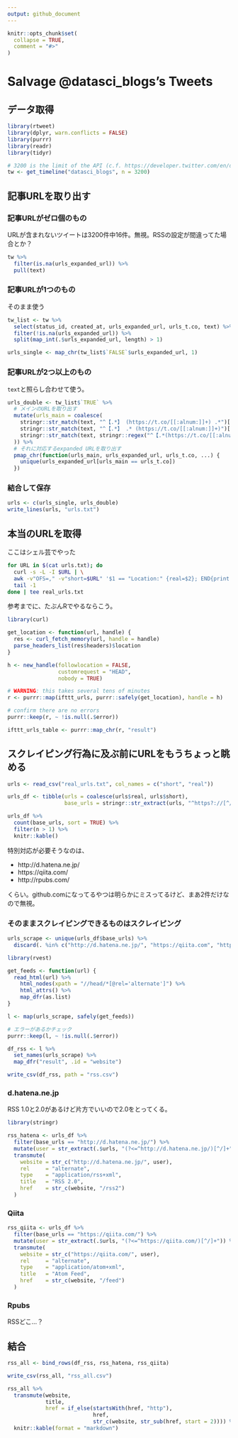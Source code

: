 ```yaml
---
output: github_document
---
```


<!-- README.md is generated from README.Rmd. Please edit that file -->

```r
knitr::opts_chunk$set(
  collapse = TRUE,
  comment = "#>"
)
```

# Salvage @datasci_blogs's Tweets

## データ取得

```r
library(rtweet)
library(dplyr, warn.conflicts = FALSE)
library(purrr)
library(readr)
library(tidyr)
```

```r
# 3200 is the limit of the API (c.f. https://developer.twitter.com/en/docs/tweets/timelines/api-reference/get-statuses-user_timeline)
tw <- get_timeline("datasci_blogs", n = 3200)
```

## 記事URLを取り出す

### 記事URLがゼロ個のもの

URLが含まれないツイートは3200件中16件。無視。RSSの設定が間違ってた場合とか？

```r
tw %>%
  filter(is.na(urls_expanded_url)) %>%
  pull(text)
```

### 記事URLが1つのもの

そのまま使う

```r
tw_list <- tw %>%
  select(status_id, created_at, urls_expanded_url, urls_t.co, text) %>%
  filter(!is.na(urls_expanded_url)) %>%
  split(map_int(.$urls_expanded_url, length) > 1)

urls_single <- map_chr(tw_list$`FALSE`$urls_expanded_url, 1)
```

### 記事URLが2つ以上のもの

`text`と照らし合わせて使う。

```r
urls_double <- tw_list$`TRUE` %>%
  # メインのURLを取り出す
  mutate(urls_main = coalesce(
    stringr::str_match(text, "^【.*】 (https://t.co/[[:alnum:]]+) .*")[,2],
    stringr::str_match(text, "^【.*】 .* (https://t.co/[[:alnum:]]+)")[,2],
    stringr::str_match(text, stringr::regex("^【.*(https://t.co/[[:alnum:]]+)$", dotall = TRUE))[,2]
  )) %>%
  # それに対応するexpanded URLを取り出す
  pmap_chr(function(urls_main, urls_expanded_url, urls_t.co, ...) {
    unique(urls_expanded_url[urls_main == urls_t.co])
  })
```

### 結合して保存

```r
urls <- c(urls_single, urls_double)
write_lines(urls, "urls.txt")
```

## 本当のURLを取得

ここはシェル芸でやった

```sh
for URL in $(cat urls.txt); do
  curl -s -L -I $URL | \
  awk -v"OFS=," -v"short=$URL" '$1 == "Location:" {real=$2}; END{print short,real}' | \
  tail -1
done | tee real_urls.txt
```

参考までに、たぶんRでやるならこう。

```r
library(curl)

get_location <- function(url, handle) {
  res <- curl_fetch_memory(url, handle = handle)
  parse_headers_list(res$headers)$location
}

h <- new_handle(followlocation = FALSE,
                customrequest = "HEAD",
                nobody = TRUE)

# WARNING: this takes several tens of minutes
r <- purrr::map(ifttt_urls, purrr::safely(get_location), handle = h)

# confirm there are no errors
purrr::keep(r, ~ !is.null(.$error))

ifttt_urls_table <- purrr::map_chr(r, "result")
```

## スクレイピング行為に及ぶ前にURLをもうちょっと眺める

```r
urls <- read_csv("real_urls.txt", col_names = c("short", "real"))

urls_df <- tibble(urls = coalesce(urls$real, urls$short),
                  base_urls = stringr::str_extract(urls, "^https?://[^/]+/?"))

urls_df %>%
  count(base_urls, sort = TRUE) %>%
  filter(n > 1) %>%
  knitr::kable()
```

特別対応が必要そうなのは、

* http://d.hatena.ne.jp/
* https://qiita.com/
* http://rpubs.com/

くらい。github.comになってるやつは明らかにミスってるけど、まあ2件だけなので無視。

### そのままスクレイピングできるものはスクレイピング

```r
urls_scrape <- unique(urls_df$base_urls) %>%
  discard(. %in% c("http://d.hatena.ne.jp/", "https://qiita.com", "http://rpubs.com"))

library(rvest)

get_feeds <- function(url) {
  read_html(url) %>% 
    html_nodes(xpath = "//head/*[@rel='alternate']") %>%
    html_attrs() %>%
    map_dfr(as.list)
}

l <- map(urls_scrape, safely(get_feeds))

# エラーがあるかチェック
purrr::keep(l, ~ !is.null(.$error))
```

```r
df_rss <- l %>%
  set_names(urls_scrape) %>%
  map_dfr("result", .id = "website")

write_csv(df_rss, path = "rss.csv")
```

### d.hatena.ne.jp

RSS 1.0と2.0があるけど片方でいいので2.0をとってくる。

```r
library(stringr)

rss_hatena <- urls_df %>%
  filter(base_urls == "http://d.hatena.ne.jp/") %>%
  mutate(user = str_extract(.$urls, "(?<=^http://d.hatena.ne.jp/)[^/]+")) %>%
  transmute(
    website = str_c("http://d.hatena.ne.jp/", user),
    rel     = "alternate",
    type    = "application/rss+xml",
    title   = "RSS 2.0",
    href    = str_c(website, "/rss2")
  )
```

### Qiita

```r
rss_qiita <- urls_df %>%
  filter(base_urls == "https://qiita.com/") %>%
  mutate(user = str_extract(.$urls, "(?<=^https://qiita.com/)[^/]+")) %>%
  transmute(
    website = str_c("https://qiita.com/", user),
    rel     = "alternate",
    type    = "application/atom+xml",
    title   = "Atom Feed",
    href    = str_c(website, "/feed")
  )
```

### Rpubs

RSSどこ...？

## 結合

```r
rss_all <- bind_rows(df_rss, rss_hatena, rss_qiita)

write_csv(rss_all, "rss_all.csv")
```

```r
rss_all %>%
  transmute(website,
            title,
            href = if_else(startsWith(href, "http"),
                           href,
                           str_c(website, str_sub(href, start = 2)))) %>%
  knitr::kable(format = "markdown")
```